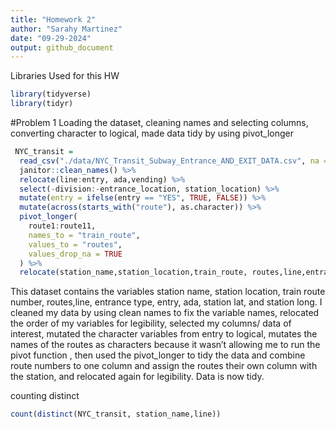 ```yaml
---
title: "Homework 2"
author: "Sarahy Martinez"
date: "09-29-2024"
output: github_document
---
```


Libraries Used for this HW
```r
library(tidyverse)
library(tidyr)
```

#Problem 1
Loading the dataset, cleaning names and selecting columns, converting character to logical, made data tidy by using pivot_longer

```r
 NYC_transit =
  read_csv("./data/NYC_Transit_Subway_Entrance_AND_EXIT_DATA.csv", na = c("NA", ".", "")) %>% 
  janitor::clean_names() %>% 
  relocate(line:entry, ada,vending) %>% 
  select(-division:-entrance_location, station_location) %>% 
  mutate(entry = ifelse(entry == "YES", TRUE, FALSE)) %>% 
  mutate(across(starts_with("route"), as.character)) %>% 
  pivot_longer(
    route1:route11,
    names_to = "train_route",
    values_to = "routes",
    values_drop_na = TRUE
  ) %>% 
  relocate(station_name,station_location,train_route, routes,line,entrance_type, entry,ada,vending)

```

This dataset contains the variables  station name, station location, train route number, routes,line, entrance type, entry, ada, station lat, and station long. I cleaned my data by using clean names to fix the variable names, relocated the order of my variables for legibility, selected my columns/ data of interest, mutated the character variables from entry to logical, mutates the names of the routes as characters because it wasn't allowing me to run the pivot function , then used the pivot_longer to tidy the data and combine route numbers to one column  and assign the routes their own column with the station, and relocated again for legibility.  Data is now tidy.

counting distinct 

```r
count(distinct(NYC_transit, station_name,line))

```































